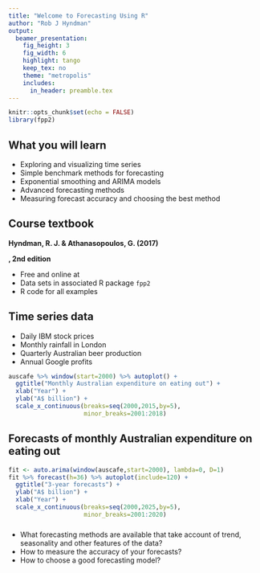 ```yaml
---
title: "Welcome to Forecasting Using R"
author: "Rob J Hyndman"
output:
  beamer_presentation:
    fig_height: 3
    fig_width: 6
    highlight: tango
    keep_tex: no
    theme: "metropolis"
    includes:
      in_header: preamble.tex
---
```


```r
knitr::opts_chunk$set(echo = FALSE)
library(fpp2)
```


## What you will learn

  * Exploring and visualizing time series
  * Simple benchmark methods for forecasting
  * Exponential smoothing and ARIMA models
  * Advanced forecasting methods
  * Measuring forecast accuracy and choosing the best method

## Course textbook

**Hyndman, R. J. \& Athanasopoulos, G. (2017)**

**\emph{Forecasting: principles and practice}, 2nd edition**

\includegraphics[width=2.5cm]{fppcover.jpg}

  * Free and online at \alert{\textbf{\url{OTexts.org/fpp2/}}}
  * Data sets in associated R package `fpp2`
  * R code for all examples

## Time series data

\fontsize{10}{10}\sf

  - Daily IBM stock prices
  - Monthly rainfall in London
  - Quarterly Australian beer production
  - Annual Google profits

\pause


```r
auscafe %>% window(start=2000) %>% autoplot() +
  ggtitle("Monthly Australian expenditure on eating out") +
  xlab("Year") +
  ylab("A$ billion") +
  scale_x_continuous(breaks=seq(2000,2015,by=5),
                     minor_breaks=2001:2018)
```

\pause

\begin{alertblock}{}
\bfseries Forecasting is estimating how the sequence of\\ observations will continue into the future.
\end{alertblock}

## Forecasts of monthly Australian expenditure on eating out

```r
fit <- auto.arima(window(auscafe,start=2000), lambda=0, D=1)
fit %>% forecast(h=36) %>% autoplot(include=120) +
  ggtitle("3-year forecasts") +
  ylab("A$ billion") +
  xlab("Year") +
  scale_x_continuous(breaks=seq(2000,2025,by=5),
                     minor_breaks=2001:2020)
```

\pause

###
 * What forecasting methods are available that take account of trend, seasonality and other features of the data?
 * How to measure the accuracy of your forecasts?
 * How to choose a good forecasting model?

##

\centering\large\bfseries
Let's get started!
